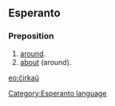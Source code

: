 ==Esperanto==
===Preposition===
# [[around]].
# [[about]] (around).

[[eo:ĉirkaŭ]]
[[Category:Esperanto language]]
{{Universala Vortaro}}